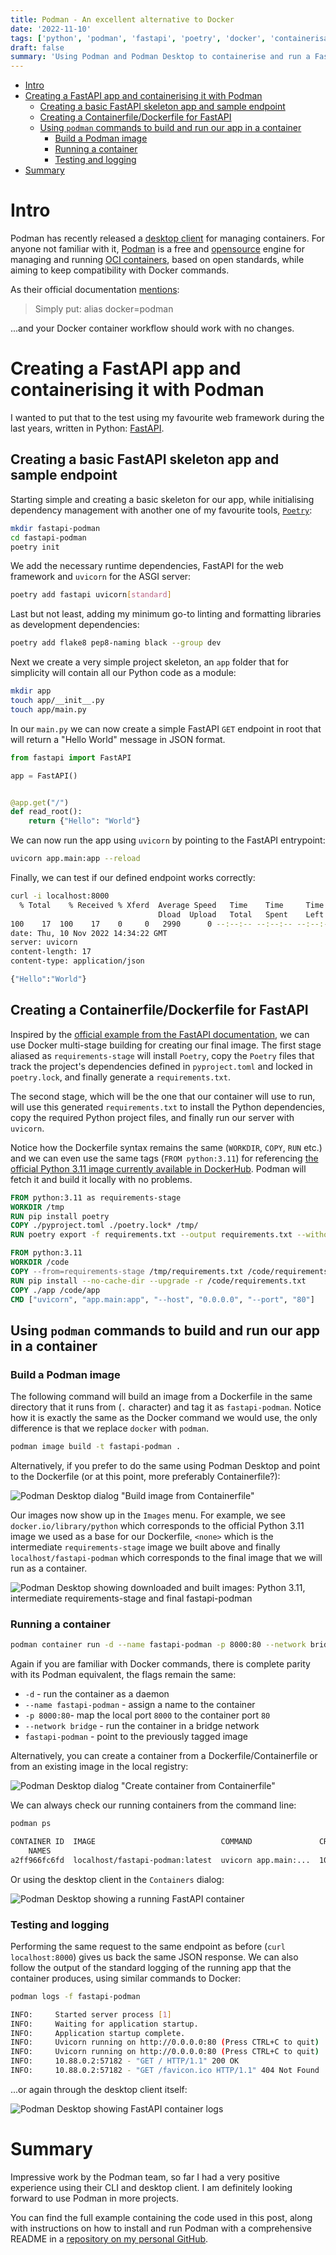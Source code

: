 ```yaml
---
title: Podman - An excellent alternative to Docker
date: '2022-11-10'
tags: ['python', 'podman', 'fastapi', 'poetry', 'docker', 'containerisation']
draft: false
summary: 'Using Podman and Podman Desktop to containerise and run a FastAPI/Python web app'
---
```


- [Intro](#intro)
- [Creating a FastAPI app and containerising it with Podman](#creating-a-fastapi-app-and-containerising-it-with-podman)
  - [Creating a basic FastAPI skeleton app and sample endpoint](#creating-a-basic-fastapi-skeleton-app-and-sample-endpoint)
  - [Creating a Containerfile/Dockerfile for FastAPI](#creating-a-containerfiledockerfile-for-fastapi)
  - [Using `podman` commands to build and run our app in a container](#using-podman-commands-to-build-and-run-our-app-in-a-container)
    - [Build a Podman image](#build-a-podman-image)
    - [Running a container](#running-a-container)
    - [Testing and logging](#testing-and-logging)
- [Summary](#summary)

# Intro

Podman has recently released a [desktop client](https://podman-desktop.io/) for managing containers. For anyone not familiar with it, [Podman](https://podman.io/) is a free and [opensource](https://github.com/containers/podman) engine for managing and running [OCI containers](https://opencontainers.org/), based on open standards, while aiming to keep compatibility with Docker commands.

As their official documentation [mentions](https://podman.io/whatis.html#what-is-podman-simply-put-alias-dockerpodman):

> Simply put: alias docker=podman

...and your Docker container workflow should work with no changes.

# Creating a FastAPI app and containerising it with Podman

I wanted to put that to the test using my favourite web framework during the last years, written in Python: [FastAPI](https://fastapi.tiangolo.com/).

## Creating a basic FastAPI skeleton app and sample endpoint

Starting simple and creating a basic skeleton for our app, while initialising dependency management with another one of my favourite tools, [`Poetry`](https://python-poetry.org/):

```bash
mkdir fastapi-podman
cd fastapi-podman
poetry init
```

We add the necessary runtime dependencies, FastAPI for the web framework and `uvicorn` for the ASGI server:

```bash
poetry add fastapi uvicorn[standard]
```

Last but not least, adding my minimum go-to linting and formatting libraries as development dependencies:

```bash
poetry add flake8 pep8-naming black --group dev
```

Next we create a very simple project skeleton, an `app` folder that for simplicity will contain all our Python code as a module:

```bash
mkdir app
touch app/__init__.py
touch app/main.py
```

In our `main.py` we can now create a simple FastAPI `GET` endpoint in root that will return a "Hello World" message in JSON format.

```python
from fastapi import FastAPI

app = FastAPI()


@app.get("/")
def read_root():
    return {"Hello": "World"}
```

We can now run the app using `uvicorn` by pointing to the FastAPI entrypoint:

```bash
uvicorn app.main:app --reload
```

Finally, we can test if our defined endpoint works correctly:

```bash
curl -i localhost:8000
  % Total    % Received % Xferd  Average Speed   Time    Time     Time  Current
                                 Dload  Upload   Total   Spent    Left  Speed
100    17  100    17    0     0   2990      0 --:--:-- --:--:-- --:--:--  4250HTTP/1.1 200 OK
date: Thu, 10 Nov 2022 14:34:22 GMT
server: uvicorn
content-length: 17
content-type: application/json

{"Hello":"World"}
```

## Creating a Containerfile/Dockerfile for FastAPI

Inspired by the [official example from the FastAPI documentation](https://fastapi.tiangolo.com/deployment/docker/#docker-image-with-poetry), we can use Docker multi-stage building for creating our final image. The first stage aliased as `requirements-stage` will install `Poetry`, copy the `Poetry` files that track the project's dependencies defined in `pyproject.toml` and locked in `poetry.lock`, and finally generate a `requirements.txt`.

The second stage, which will be the one that our container will use to run, will use this generated `requirements.txt` to install the Python dependencies, copy the required Python project files, and finally run our server with `uvicorn`.

Notice how the Dockerfile syntax remains the same (`WORKDIR`, `COPY`, `RUN` etc.) and we can even use the same tags (`FROM python:3.11`) for referencing [the official Python 3.11 image currently available in DockerHub](https://hub.docker.com/_/python/). Podman will fetch it and build it locally with no problems.

```Dockerfile
FROM python:3.11 as requirements-stage
WORKDIR /tmp
RUN pip install poetry
COPY ./pyproject.toml ./poetry.lock* /tmp/
RUN poetry export -f requirements.txt --output requirements.txt --without-hashes

FROM python:3.11
WORKDIR /code
COPY --from=requirements-stage /tmp/requirements.txt /code/requirements.txt
RUN pip install --no-cache-dir --upgrade -r /code/requirements.txt
COPY ./app /code/app
CMD ["uvicorn", "app.main:app", "--host", "0.0.0.0", "--port", "80"]
```

## Using `podman` commands to build and run our app in a container

### Build a Podman image

The following command will build an image from a Dockerfile in the same directory that it runs from (`.` character) and tag it as `fastapi-podman`. Notice how it is exactly the same as the Docker command we would use, the only difference is that we replace `docker` with `podman`.

```bash
podman image build -t fastapi-podman .
```

Alternatively, if you prefer to do the same using Podman Desktop and point to the Dockerfile (or at this point, more preferably Containerfile?):

![Podman Desktop dialog "Build image from Containerfile"](/static/images/podman-build-image-from-containerfile.png '[Podman Desktop dialog "Build image from Containerfile"')

Our images now show up in the `Images` menu. For example, we see `docker.io/library/python` which corresponds to the official Python 3.11 image we used as a base for our Dockerfile, `<none>` which is the intermediate `requirements-stage` image we built above and finally `localhost/fastapi-podman` which corresponds to the final image that we will run as a container.

![Podman Desktop showing downloaded and built images: Python 3.11, intermediate requirements-stage and final fastapi-podman](/static/images/podman-fastapi-images.png 'Podman Desktop showing downloaded and built images: Python 3.11, intermediate requirements-stage and final fastapi-podman')

### Running a container

```bash
podman container run -d --name fastapi-podman -p 8000:80 --network bridge fastapi-podman
```

Again if you are familiar with Docker commands, there is complete parity with its Podman equivalent, the flags remain the same:

- `-d` - run the container as a daemon
- `--name fastapi-podman` - assign a name to the container
- `-p 8000:80`- map the local port `8000` to the container port `80`
- `--network bridge` - run the container in a bridge network
- `fastapi-podman` - point to the previously tagged image

Alternatively, you can create a container from a Dockerfile/Containerfile or from an existing image in the local registry:

![Podman Desktop dialog "Create container from Containerfile"](/static/images/podman-create-container-from-containerfile.png 'Podman Desktop dialog "Create container from Containerfile"')

We can always check our running containers from the command line:

```bash
podman ps

CONTAINER ID  IMAGE                            COMMAND               CREATED       STATUS             PORTS
    NAMES
a2ff966fc6fd  localhost/fastapi-podman:latest  uvicorn app.main:...  10 hours ago  Up 18 minutes ago  0.0.0.0:8000->80/tcp  fastapi-podman
```

Or using the desktop client in the `Containers` dialog:

![Podman Desktop showing a running FastAPI container](/static/images/podman-fastapi-containers.png 'Podman Desktop showing a running FastAPI container')

### Testing and logging

Performing the same request to the same endpoint as before (`curl localhost:8000`) gives us back the same JSON response. We can also follow the output of the standard logging of the running app that the container produces, using similar commands to Docker:

```bash
podman logs -f fastapi-podman

INFO:     Started server process [1]
INFO:     Waiting for application startup.
INFO:     Application startup complete.
INFO:     Uvicorn running on http://0.0.0.0:80 (Press CTRL+C to quit)
INFO:     Uvicorn running on http://0.0.0.0:80 (Press CTRL+C to quit)
INFO:     10.88.0.2:57182 - "GET / HTTP/1.1" 200 OK
INFO:     10.88.0.2:57182 - "GET /favicon.ico HTTP/1.1" 404 Not Found
```

...or again through the desktop client itself:

![Podman Desktop showing FastAPI container logs](/static/images/podman-fastapi-logs.png 'Podman Desktop showing FastAPI container logs')

# Summary

Impressive work by the Podman team, so far I had a very positive experience using their CLI and desktop client. I am definitely looking forward to use Podman in more projects.

You can find the full example containing the code used in this post, along with instructions on how to install and run Podman with a comprehensive README in a [repository on my personal GitHub](https://github.com/angelospanag/fastapi-podman).
